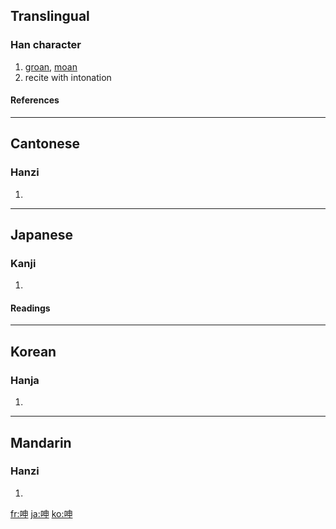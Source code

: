 ==Translingual==
===Han character===
{{Han char|rn=30|rad=口|as=05|sn=8|four=6500<sub>6</sub>|canj=口中田中 (RLWL)}}
# [[groan]], [[moan]]
# recite with intonation
====References====
{{Han ref|kx=0183.130|dkj=03470|dj=0402.130|hdz=10600.030|uh=547B|ud=21627|bh=A944|bd=43332}}
----
==Cantonese==
===Hanzi===
{{yue-hanzi|jyut=|y=san1}}
# {{defn|Cantonese}}
----
==Japanese==
===Kanji===
{{ja-kanji|grade=|rs=口05}}
# {{defn|Japanese}} 
====Readings====
{{ja-readings|on=[[しん]] (shin)|kun=[[うたう]] (utau), [[うめく]] (umeku)}}
----
==Korean==
===Hanja===
{{ko-hanja|hangeul=신|rv=sin|mr=sin}}
# {{defn|Korean}}
----
==Mandarin==
===Hanzi===
{{cmn-hanzi|pin=[[shēn]] (shen1), [[xū]] (xu1)|wg=shen<sup>1</sup>, hsü<sup>1</sup>}}
# {{defn|Mandarin}}

[[fr:呻]]
[[ja:呻]]
[[ko:呻]]